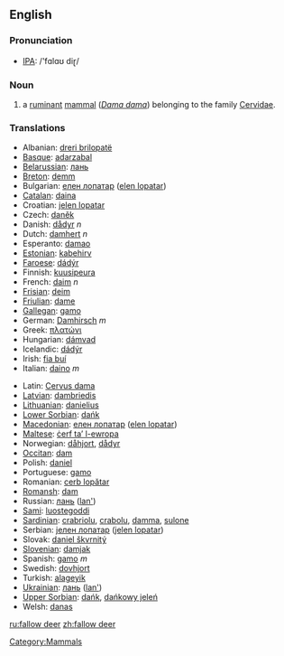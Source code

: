 ==English==

===Pronunciation===
*[[w:IPA|IPA]]: /'fɑlɑʊ diɽ/

===Noun===
{{wikipedia}}
{{en-noun|sg=[[fallow]] [[deer]]|pl=fallow deer}}

# a [[ruminant]] [[mammal]] (''[[Dama dama]]'') belonging to the family [[Cervidae]].

===Translations===
{{top}}
*Albanian: [[dreri brilopatë]]
*[[Basque]]: [[adarzabal]]
*[[Belarussian]]: [[лань]]
*[[Breton]]: [[demm]]
*Bulgarian: [[елен лопатар]] ([[elen lopatar]])
*[[Catalan]]: [[daina]]
*Croatian: [[jelen lopatar]]
*Czech: [[daněk]]
*Danish: [[dådyr]] ''n''
*Dutch: [[damhert]] ''n''
*Esperanto: [[damao]]
*[[Estonian]]: [[kabehirv]]
*[[Faroese]]: [[dádýr]]
*Finnish: [[kuusipeura]]
*French: [[daim]] ''n''
*[[Frisian]]: [[deim]]
*[[Friulian]]: [[dame]]
*[[Gallegan]]: [[gamo]]
*German: [[Damhirsch]] ''m''
*Greek: [[πλατώνι]] '' ''
*Hungarian: [[dámvad]]
*Icelandic: [[dádýr]]
*Irish: [[fia buí]]
*Italian: [[daino]] ''m''
{{mid}}
*Latin: [[Cervus dama]] '' ''
*[[Latvian]]: [[dambriedis]]
*[[Lithuanian]]: [[danielius]]
*[[Lower Sorbian]]: [[dańk]]
*[[Macedonian]]: [[елен лопатар]] ([[elen lopatar]])
*[[Maltese]]: [[ċerf ta’ l-ewropa]]
*Norwegian: [[dåhjort]], [[dådyr]]
*[[Occitan]]: [[dam]]
*Polish: [[daniel]] '' ''
*Portuguese: [[gamo]]
*Romanian: [[cerb lopătar]]
*[[Romansh]]: [[dam]]
*Russian: [[лань]] ([[lan']]) '' ''
*[[Sami]]: [[luostegoddi]]
*[[Sardinian]]: [[crabriolu]], [[crabolu]], [[damma]], [[sulone]]
*Serbian: [[jелен лопатар]] ([[jelen lopatar]])
*Slovak: [[daniel škvrnitý]]
*[[Slovenian]]: [[damjak]]
*Spanish: [[gamo]] ''m''
*Swedish: [[dovhjort]]
*Turkish: [[alageyik]]
*[[Ukrainian]]: [[лань]] ([[lan']])
*[[Upper Sorbian]]: [[dańk]], [[dańkowy jeleń]]
*Welsh: [[danas]]
{{bottom}}

[[Category:Mammals]]

[[ru:fallow deer]]
[[zh:fallow deer]]